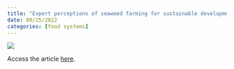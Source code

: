 ```yaml
---
title: "Expert perceptions of seaweed farming for sustainable development"
date: 09/25/2022
categories: [food systems]
---
```


![](spillias-et-al2022.jpg)

Access the article [here](https://doi.org/10.1016/j.jclepro.2022.133052).
